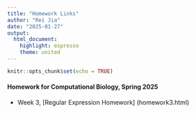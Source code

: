 ```yaml
---
title: "Homework Links"
author: "Rei Jia"
date: "2025-01-27"
output:
  html_document:
    highlight: espresso
    theme: united
---
```


```r
knitr::opts_chunk$set(echo = TRUE)
```
#### Homework for Computational Biology, Spring 2025

- Week 3, [Regular Expression Homework] (homework3.html)
